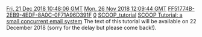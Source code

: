 [[Property:modification_date|Fri, 21 Dec 2018 10:48:06 GMT]]
[[Property:publication_date|Mon, 26 Nov 2018 12:09:44 GMT]]
[[Property:uuid|FF51774B-2EB9-4EDF-8A0C-0F71A96D391F]]
[[Property:weight|0]]
[[Property:title|SCOOP_tutorial]]
[[Property:link_title|SCOOP Tutorial: a small concurrent email system]]
{{UnderConstruction|Work in progress}}
The text of this tutorial will be available on 22 December 2018 (sorry for the delay but please come back!).